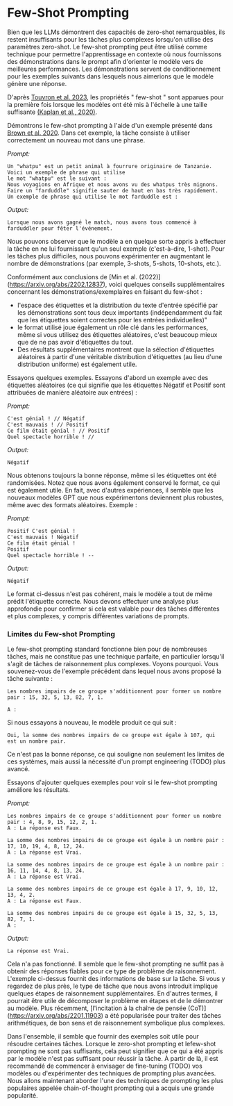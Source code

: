 # Few-Shot Prompting

Bien que les LLMs démontrent des capacités de zero-shot remarquables, ils restent insuffisants pour les tâches plus complexes lorsqu'on utilise des paramètres zero-shot. Le few-shot prompting peut être utilisé comme technique pour permettre l'apprentissage en contexte où nous fournissons des démonstrations dans le prompt afin d'orienter le modèle vers de meilleures performances. Les démonstrations servent de conditionnement pour les exemples suivants dans lesquels nous aimerions que le modèle génère une réponse.

D'après [Touvron et al. 2023](https://arxiv.org/pdf/2302.13971.pdf), les propriétés " few-shot " sont apparues pour la première fois lorsque les modèles ont été mis à l'échelle à une taille suffisante [(Kaplan et al., 2020)](https://arxiv.org/abs/2001.08361).

Démontrons le few-shot prompting à l'aide d'un exemple présenté dans [Brown et al. 2020](https://arxiv.org/abs/2005.14165). Dans cet exemple, la tâche consiste à utiliser correctement un nouveau mot dans une phrase.

*Prompt:*
```
Un "whatpu" est un petit animal à fourrure originaire de Tanzanie. Voici un exemple de phrase qui utilise
le mot "whatpu" est le suivant :
Nous voyagions en Afrique et nous avons vu des whatpus très mignons.
Faire un "farduddle" signifie sauter de haut en bas très rapidement. Un exemple de phrase qui utilise le mot farduddle est :
```

*Output:*
```
Lorsque nous avons gagné le match, nous avons tous commencé à farduddler pour fêter l'événement.
```

Nous pouvons observer que le modèle a en quelque sorte appris à effectuer la tâche en ne lui fournissant qu'un seul exemple (c'est-à-dire, 1-shot). Pour les tâches plus difficiles, nous pouvons expérimenter en augmentant le nombre de démonstrations (par exemple, 3-shots, 5-shots, 10-shots, etc.).

Conformément aux conclusions de [Min et al. (2022)] (https://arxiv.org/abs/2202.12837), voici quelques conseils supplémentaires concernant les démonstrations/exemplaires en faisant du few-shot :

- l'espace des étiquettes et la distribution du texte d'entrée spécifié par les démonstrations sont tous deux importants (indépendamment du fait que les étiquettes soient correctes pour les entrées individuelles)"
- le format utilisé joue également un rôle clé dans les performances, même si vous utilisez des étiquettes aléatoires, c'est beaucoup mieux que de ne pas avoir d'étiquettes du tout.  
- Des résultats supplémentaires montrent que la sélection d'étiquettes aléatoires à partir d'une véritable distribution d'étiquettes (au lieu d'une distribution uniforme) est également utile.

Essayons quelques exemples. Essayons d'abord un exemple avec des étiquettes aléatoires (ce qui signifie que les étiquettes Négatif et Positif sont attribuées de manière aléatoire aux entrées) :

*Prompt:*
```
C'est génial ! // Négatif
C'est mauvais ! // Positif
Ce film était génial ! // Positif
Quel spectacle horrible ! //
```

*Output:*
```
Négatif
```

Nous obtenons toujours la bonne réponse, même si les étiquettes ont été randomisées. Notez que nous avons également conservé le format, ce qui est également utile. En fait, avec d'autres expériences, il semble que les nouveaux modèles GPT que nous expérimentons deviennent plus robustes, même avec des formats aléatoires. Exemple :

*Prompt:*
```
Positif C'est génial ! 
C'est mauvais ! Négatif
Ce film était génial !
Positif
Quel spectacle horrible ! --
```

*Output:*
```
Négatif
```

Le format ci-dessus n'est pas cohérent, mais le modèle a tout de même prédit l'étiquette correcte. Nous devons effectuer une analyse plus approfondie pour confirmer si cela est valable pour des tâches différentes et plus complexes, y compris différentes variations de prompts.


### Limites du Few-shot Prompting

Le few-shot prompting standard fonctionne bien pour de nombreuses tâches, mais ne constitue pas une technique parfaite, en particulier lorsqu'il s'agit de tâches de raisonnement plus complexes. Voyons pourquoi. Vous souvenez-vous de l'exemple précédent dans lequel nous avons proposé la tâche suivante :

```
Les nombres impairs de ce groupe s'additionnent pour former un nombre pair : 15, 32, 5, 13, 82, 7, 1. 

A : 
```

Si nous essayons à nouveau, le modèle produit ce qui suit :

```
Oui, la somme des nombres impairs de ce groupe est égale à 107, qui est un nombre pair.
```

Ce n'est pas la bonne réponse, ce qui souligne non seulement les limites de ces systèmes, mais aussi la nécessité d'un prompt engineering (TODO) plus avancé. 

Essayons d'ajouter quelques exemples pour voir si le few-shot prompting améliore les résultats.

*Prompt:*
```
Les nombres impairs de ce groupe s'additionnent pour former un nombre pair : 4, 8, 9, 15, 12, 2, 1.
A : La réponse est Faux.

La somme des nombres impairs de ce groupe est égale à un nombre pair : 17, 10, 19, 4, 8, 12, 24.
A : La réponse est Vrai.

La somme des nombres impairs de ce groupe est égale à un nombre pair : 16, 11, 14, 4, 8, 13, 24.
A : La réponse est Vrai.

La somme des nombres impairs de ce groupe est égale à 17, 9, 10, 12, 13, 4, 2.
A : La réponse est Faux.

La somme des nombres impairs de ce groupe est égale à 15, 32, 5, 13, 82, 7, 1. 
A : 
```

*Output:*
```
La réponse est Vrai.
```

Cela n'a pas fonctionné. Il semble que le few-shot prompting ne suffit pas à obtenir des réponses fiables pour ce type de problème de raisonnement. L'exemple ci-dessus fournit des informations de base sur la tâche. Si vous y regardez de plus près, le type de tâche que nous avons introduit implique quelques étapes de raisonnement supplémentaires. En d'autres termes, il pourrait être utile de décomposer le problème en étapes et de le démontrer au modèle. Plus récemment, [l'incitation à la chaîne de pensée (CoT)] (https://arxiv.org/abs/2201.11903) a été popularisée pour traiter des tâches arithmétiques, de bon sens et de raisonnement symbolique plus complexes.

Dans l'ensemble, il semble que fournir des exemples soit utile pour résoudre certaines tâches. Lorsque le zero-shot prompting et lefew-shot prompting ne sont pas suffisants, cela peut signifier que ce qui a été appris par le modèle n'est pas suffisant pour réussir la tâche. À partir de là, il est recommandé de commencer à envisager de fine-tuning (TODO) vos modèles ou d'expérimenter des techniques de prompting plus avancées. Nous allons maintenant aborder l'une des techniques de prompting les plus populaires appelée chain-of-thought prompting qui a acquis une grande popularité.
